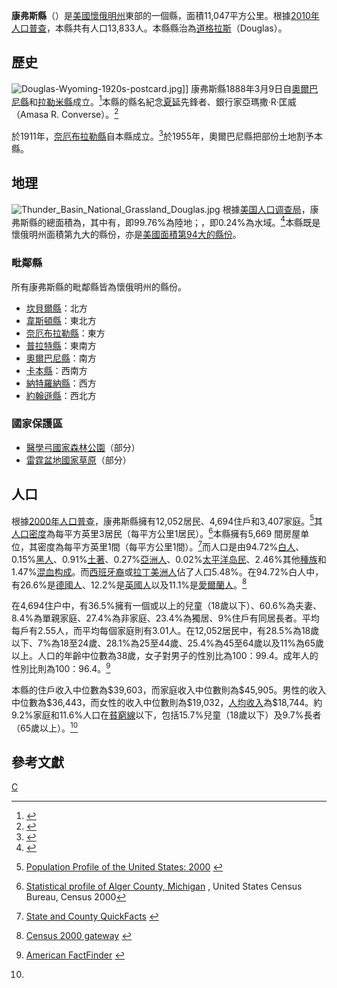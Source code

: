 {{noteTA
|T=zh-hans:康弗斯县;zh-hk:康弗斯縣;zh-tw:康弗斯郡;
|1=zh-hans:县;zh-hk:縣;zh-tw:郡;
}}

{{Infobox U.S. County|
 county  = 康弗斯縣|
 state = 懷俄明州 |
 en county  = Converse County|
 en state = Wyoming |
 seal =  |
 map =  |
 map size = 250|
 founded = 1888年|
 seat = [[道格拉斯_(懷俄明州)|道格拉斯]] | 
 area            = {{convert|4265|sqmi|km2}}|
 area land       = {{convert|4255|sqmi}} |
 area water      ={{convert|10|sqmi}} |
 area percentage = 0.24% |
 census yr = 2010|
 pop = 13,833 |
 density =1|
 web = conversecounty.org |
|}}
'''康弗斯縣'''（{{lang en|'''Converse County'''}}）是[[美國|美國]][[懷俄明州|懷俄明州]]東部的一個縣，面積11,047平方公里。根據[[美國2010年人口普查|2010年人口普查]]，本縣共有人口13,833人。本縣縣治為[[道格拉斯_(懷俄明州)|道格拉斯]]（Douglas）。{{GR|6}}

== 歷史 ==
[[File:Douglas-Wyoming-1920s-postcard.jpg|thumb]]]]
康弗斯縣1888年3月9日自[[奧爾巴尼縣_(懷俄明州)|奧爾巴尼縣]]和[[拉勒米縣|拉勒米縣]]成立。<ref name=chronology>{{cite web|url=http://historical-county.newberry.org/website/Wyoming/documents/WY_Individual_County_Chronologies.htm#Individual_County_Chronologies |title=Wyoming: Individual County Chronologies |accessdate=2008-01-31 |author= |last=Long |first=John H. |authorlink= |coauthors= |date= |year=2006 |month= |format= |work=Wyoming Atlas of Historical County Boundaries |publisher=The Newberry Library |deadurl=yes |archiveurl=https://web.archive.org/web/20110718043802/http://historical-county.newberry.org/website/Wyoming/documents/WY_Individual_County_Chronologies.htm |archivedate=2011-07-18 }}</ref>本縣的縣名紀念[[夏延_(懷俄明州)|夏延]]先鋒者、銀行家亞瑪撒·R·匡威（Amasa R. Converse）。<ref>{{cite book  | last = Urbanek  | first = Mae  | title = Wyoming Place Names  | url = https://archive.org/details/wyomingplacename0000urba  | publisher = Mountain Press Publishing Company  |location= Missoula, MT  | year = 1988  | isbn = 0-87842-204-8}}</ref>

於1911年，[[奈厄布拉勒縣_(懷俄明州)|奈厄布拉勒縣]]自本縣成立。<ref name=chronology>{{cite web|url=http://historical-county.newberry.org/website/Wyoming/documents/WY_Individual_County_Chronologies.htm#Individual_County_Chronologies |title=Wyoming: Individual County Chronologies |accessdate=2011-09-06 |author= |last=Long |first=John H. |authorlink= |coauthors= |date= |year=2006 |month= |format= |work=Wyoming Atlas of Historical County Boundaries |publisher=The Newberry Library |deadurl=yes |archiveurl=https://web.archive.org/web/20110718043802/http://historical-county.newberry.org/website/Wyoming/documents/WY_Individual_County_Chronologies.htm |archivedate=2011-07-18 }}</ref>於1955年，奧爾巴尼縣把部份土地割予本縣。

==地理==
[[File:Thunder_Basin_National_Grassland_Douglas.jpg|thumb]]
根據[[美国人口调查局|美国人口调查局]]，康弗斯縣的總面積為{{convert|4265|sqmi}}，其中有{{convert|4255|sqmi}}，即99.76%為陸地；{{convert|10|sqmi}}，即0.24%為水域。<ref>{{cite web|url=http://www2.census.gov/geo/docs/maps-data/data/gazetteer/counties_list_56.txt|publisher=US Census Bureau|accessdate=August 5, 2015|date=August 22, 2012|title=2010 Census Gazetteer Files|archive-date=2022-03-18|archive-url=https://web.archive.org/web/20220318070936/https://www2.census.gov/geo/docs/maps-data/data/gazetteer/counties_list_56.txt}}</ref>本縣既是懷俄明州面積第九大的縣份，亦是[[美國面積最大縣份列表|美國面積第94大的縣份]]。

===毗鄰縣===
所有康弗斯縣的毗鄰縣皆為懷俄明州的縣份。
* [[坎貝爾縣_(懷俄明州)|坎貝爾縣]]：北方
* [[韋斯頓縣_(懷俄明州)|韋斯頓縣]]：東北方
* [[奈厄布拉勒縣_(懷俄明州)|奈厄布拉勒縣]]：東方
* [[普拉特縣_(懷俄明州)|普拉特縣]]：東南方
* [[奧爾巴尼縣_(懷俄明州)|奧爾巴尼縣]]：南方
* [[卡本縣_(懷俄明州)|卡本縣]]：西南方
* [[納特羅納縣_(懷俄明州)|納特羅納縣]]：西方
* [[約翰遜縣_(懷俄明州)|約翰遜縣]]：西北方

===國家保護區===
*[[梅迪辛博-鲁特国家森林|醫學弓國家森林公園]]（部分）
*[[雷霆盆地國家草原|雷霆盆地國家草原]]（部分）

==人口==
{{USCensusPop
| 1890=2738
| 1900=3337
| 1910=6294
| 1920=7871
| 1930=7145
| 1940=6631
| 1950=5933
| 1960=6366
| 1970=5938
| 1980=14069
| 1990=11128
| 2000=12052
| 2010=13833
| footnote=<ref>{{cite web|url=http://www.census.gov/population/www/censusdata/cencounts/files/ca190090.txt|title=1900-1990 census data|publisher=United States Census Bureau|accessdate=2013-05-06|archive-date=2013-06-18|archive-url=https://web.archive.org/web/20130618102118/http://www.census.gov/population/www/censusdata/cencounts/files/ca190090.txt|dead-url=no}}</ref><ref>{{cite web |url=http://factfinder2.census.gov |title=American FactFinder |publisher=Factfinder2.census.gov |date= |accessdate=2013-02-16 |archive-date=2013-09-11 |archive-url=https://web.archive.org/web/20130911234518/http://factfinder2.census.gov/ |dead-url=no }}</ref><ref>{{cite web |url=http://mapserver.lib.virginia.edu/ |title=University of Virginia Library |publisher=Mapserver.lib.virginia.edu |date= |accessdate=2013-02-16 |archive-date=2012-08-11 |archive-url=https://web.archive.org/web/20120811110448/http://mapserver.lib.virginia.edu/ |dead-url=yes }}</ref>
|}}

根據[[2000年美國人口普查|2000年人口普查]]{{GR|2}}，康弗斯縣擁有12,052居民、4,694住戶和3,407家庭。<ref>{{en}}[http://www.census.gov/population/www/pop-profile/profile2000.html Population Profile of the United States: 2000] {{Wayback|url=http://www.census.gov/population/www/pop-profile/profile2000.html |date=20040113065424 }}</ref>其[[人口密度|人口密度]]為每平方英里3居民（每平方公里1居民）。<ref>[http://censtats.census.gov/data/MI/05026003.pdf Statistical profile of Alger County, Michigan] {{webarchive|url=https://web.archive.org/web/20120407012422/http://censtats.census.gov/data/MI/05026003.pdf |date=2012-04-07 }}, United States Census Bureau, Census 2000</ref>本縣擁有5,669 間房屋单位，其密度為每平方英里1間（每平方公里1間）。<ref>{{en}}[http://quickfacts.census.gov/qfd/ State and County QuickFacts] {{webarchive|url=https://web.archive.org/web/20040401125638/http://quickfacts.census.gov/qfd/ |date=2004-04-01 }}</ref>而人口是由94.72%[[歐裔美國人|白人]]、0.15%[[非裔美國人|黑人]]、0.91%[[美國土著|土著]]、0.27%[[亞裔美國人|亞洲人]]、0.02%[[太平洋岛民|太平洋岛民]]、2.46%其他[[種族|種族]]和1.47%[[混血|混血]][[种族构成|构成]]。而[[西班牙裔美国人|西班牙裔]]或[[拉丁美洲人|拉丁美洲人]]佔了人口5.48%。在94.72%白人中，有26.6%是[[德國人|德國人]]、12.2%是[[英國人|英國人]]以及11.1%是[[愛爾蘭人|愛爾蘭人]]。<ref>{{en}}[http://www.census.gov/main/www/cen2000.html Census 2000 gateway] {{Wayback|url=http://www.census.gov/main/www/cen2000.html |date=20190331194847 }}</ref>

在4,694住户中，有36.5%擁有一個或以上的兒童（18歲以下）、60.6%為夫妻、8.4%為單親家庭、27.4%為非家庭、23.4%為獨居、9%住戶有同居長者。平均每戶有2.55人，而平均每個家庭則有3.01人。在12,052居民中，有28.5%為18歲以下、7%為18至24歲、28.1%為25至44歲、25.4%為45至64歲以及11%為65歲以上。人口的年齡中位數為38歲，女子對男子的性別比為100：99.4。成年人的性別比則為100：96.4。<ref name="Census">{{en}}[http://factfinder.census.gov/ American FactFinder] {{WebCite|url=https://www.webcitation.org/65jESGrbU?url=http://factfinder2.census.gov/legacy/aff_sunset.html |date=20120226005920 |dateformat=iso }}</ref>

本縣的住戶收入中位數為$39,603，而家庭收入中位數則為$45,905。男性的收入中位數為$36,443，而女性的收入中位數則為$19,032，[[人均收入|人均收入]]為$18,744。約9.2%家庭和11.6%人口在[[貧窮線|貧窮線]]以下，包括15.7%兒童（18歲以下）及9.7%長者（65歲以上）。<ref name="Census"/>

==參考文獻==
{{reflist|2}}

[[Category:懷俄明州行政區劃|C]]